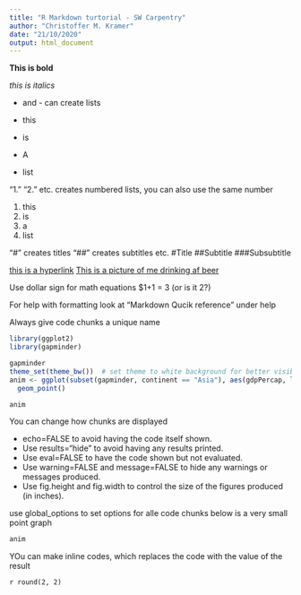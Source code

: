 ```yaml
---
title: "R Markdown turtorial - SW Carpentry"
author: "Christoffer M. Kramer"
date: "21/10/2020"
output: html_document
---
```


**This is bold**

 _this is italics_

* and - can create lists

- this 
- is
* A
* list

"1." "2." etc. creates numbered lists, you can also use the same number

1. this 
1. is 
1. a 
1. list 

"#" creates titles "##" creates subtitles etc.
#Title
##Subtitle
###Subsubtitle

[this is a hyperlink](http://swcarpentry.github.io/r-novice-gapminder/15-knitr-markdown/index.html)
[This is a picture of me drinking af beer](IMG_3335.JPG)

Use dollar sign for math equations 
$1+1 = 3 (or is it 2?)

For help with formatting look at "Markdown Qucik reference" under help

Always give code chunks a unique name
```r
library(ggplot2)
library(gapminder)

gapminder
theme_set(theme_bw())  # set theme to white background for better visibility
anim <- ggplot(subset(gapminder, continent == "Asia"), aes(gdpPercap, lifeExp)) +
  geom_point()

anim

```

You can change how chunks are displayed

- echo=FALSE to avoid having the code itself shown.
- Use results="hide" to avoid having any results printed.
- Use eval=FALSE to have the code shown but not evaluated.
- Use warning=FALSE and message=FALSE to hide any warnings or messages produced.
- Use fig.height and fig.width to control the size of the figures produced (in inches).

use global_options to set options for alle code chunks
below is a very small point graph

```r
anim
```
YOu can make inline codes, which replaces the code with the value of the result

`r round(2, 2)`



